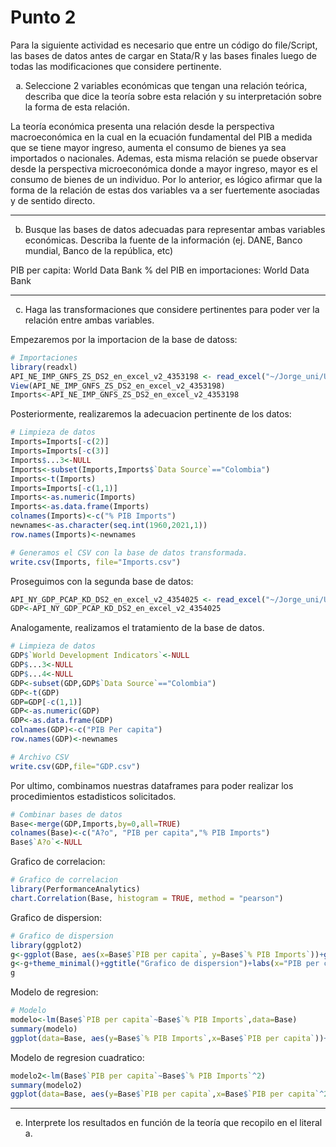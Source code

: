 # Punto 2

Para la siguiente actividad es necesario que entre un código do file/Script, las bases de datos antes de cargar en Stata/R y las bases finales luego de todas las modificaciones que considere pertinente.

a) Seleccione 2 variables económicas que tengan una relación teórica, describa que dice la teoría sobre esta relación y su interpretación sobre la forma de esta relación.

La teoría económica presenta una relación desde la perspectiva macroeconómica en la cual en la ecuación fundamental del PIB a medida que se tiene mayor ingreso, aumenta el consumo de bienes ya sea importados o nacionales. Ademas, esta misma relación se puede observar desde la perspectiva microeconómica donde a mayor ingreso, mayor es el consumo de bienes de un individuo. Por lo anterior, es lógico afirmar que la forma de la relación de estas dos variables va a ser fuertemente asociadas y de sentido directo. 

________________________________________________________________________________

b)  Busque las bases de datos adecuadas para representar ambas variables económicas. Describa la fuente de la información (ej. DANE, Banco mundial, Banco de la república, etc)

PIB per capita: World Data Bank 
% del PIB en importaciones: World Data Bank

________________________________________________________________________________

c) Haga las transformaciones que considere pertinentes para poder ver la relación entre ambas variables.

Empezaremos por la importacion de la base de datoss:

```r
# Importaciones
library(readxl)
API_NE_IMP_GNFS_ZS_DS2_en_excel_v2_4353198 <- read_excel("~/Jorge_uni/ULTIMO SEMESTRE/Eval de impacto/API_NE.IMP.GNFS.ZS_DS2_en_excel_v2_4353198.xls")
View(API_NE_IMP_GNFS_ZS_DS2_en_excel_v2_4353198)
Imports<-API_NE_IMP_GNFS_ZS_DS2_en_excel_v2_4353198

```

Posteriormente, realizaremos la adecuacion pertinente de los datos:

```r
# Limpieza de datos
Imports=Imports[-c(2)]
Imports=Imports[-c(3)]
Imports$...3<-NULL
Imports<-subset(Imports,Imports$`Data Source`=="Colombia")
Imports<-t(Imports)
Imports=Imports[-c(1,1)]
Imports<-as.numeric(Imports)
Imports<-as.data.frame(Imports)
colnames(Imports)<-c("% PIB Imports")
newnames<-as.character(seq.int(1960,2021,1))
row.names(Imports)<-newnames

# Generamos el CSV con la base de datos transformada.
write.csv(Imports, file="Imports.csv")
```

Proseguimos con la segunda base de datos:

```r
API_NY_GDP_PCAP_KD_DS2_en_excel_v2_4354025 <- read_excel("~/Jorge_uni/ULTIMO SEMESTRE/Eval de impacto/API_NY.GDP.PCAP.KD_DS2_en_excel_v2_4354025.xls")
GDP<-API_NY_GDP_PCAP_KD_DS2_en_excel_v2_4354025
```

Analogamente, realizamos el tratamiento de la base de datos.

```r
# Limpieza de datos
GDP$`World Development Indicators`<-NULL
GDP$...3<-NULL
GDP$...4<-NULL
GDP<-subset(GDP,GDP$`Data Source`=="Colombia")
GDP<-t(GDP)
GDP=GDP[-c(1,1)]
GDP<-as.numeric(GDP)
GDP<-as.data.frame(GDP)
colnames(GDP)<-c("PIB Per capita")
row.names(GDP)<-newnames

# Archivo CSV
write.csv(GDP,file="GDP.csv")
```

Por ultimo, combinamos nuestras dataframes para poder realizar los procedimientos estadisticos solicitados.

```r
# Combinar bases de datos
Base<-merge(GDP,Imports,by=0,all=TRUE)
colnames(Base)<-c("A?o", "PIB per capita","% PIB Imports")
Base$`A?o`<-NULL
```

Grafico de correlacion:

```r
# Grafico de correlacion
library(PerformanceAnalytics)
chart.Correlation(Base, histogram = TRUE, method = "pearson")
```

Grafico de dispersion:

```r
# Grafico de dispersion
library(ggplot2)
g<-ggplot(Base, aes(x=Base$`PIB per capita`, y=Base$`% PIB Imports`))+geom_point()
g<-g+theme_minimal()+ggtitle("Grafico de dispersion")+labs(x="PIB per capita", y="% PIB en Importaciones",caption="Autor: Jorge Orozco")
g
```

Modelo de regresion:

```r
# Modelo
modelo<-lm(Base$`PIB per capita`~Base$`% PIB Imports`,data=Base)
summary(modelo)
ggplot(data=Base, aes(y=Base$`% PIB Imports`,x=Base$`PIB per capita`))+geom_point(col="blue")+geom_smooth(method="lm",col="black",size=0.5)+labs(x="Pib per capita",y="% del PIB en importaciones")
```

Modelo de regresion cuadratico:

```r
modelo2<-lm(Base$`PIB per capita`~Base$`% PIB Imports`^2)
summary(modelo2)
ggplot(data=Base, aes(y=Base$`PIB per capita`,x=Base$`PIB per capita`^2))+geom_point(col="blue")+geom_smooth(method="lm",col="black",size=0.5)+labs(x="Pib per capita",y="% del PIB en importaciones")
```
_______________________________________________________________________________

e) Interprete los resultados en función de la teoría que recopilo en el literal a.



